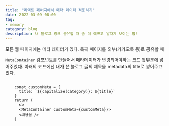 ```yaml
---
title: "리액트 페이지에서 메타 데이터 적용하기"
date: 2022-03-09 08:00
tag:
- memory
category: blog
description: 내 블로그 링크 공유할 때 좀 더 예쁘고 알차게 보이는 법!
---
```


모든 웹 페이지에는 메타 데이터가 있다. 특히 페이지를 외부(카카오톡 등)로 공유할 때 

`MetaContainer` 컴포넌트를 만들어서 메타데이터가 변경되어야하는 코드 윗부분에 넣어주었다.
아래의 코드에선 내가 쓴 블로그 글의 제목을 metadata의 title로 넣어주고 있다.

```react

    const customMeta = {
      title: `${capitalize(category)}: ${title}`
    }
    return (
      <>
      <MetaContainer customMeta={customMeta}/>
      <내용물 />
    )
```